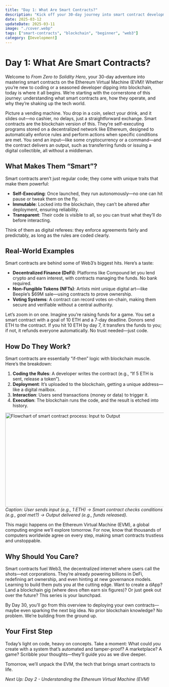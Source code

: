 ```yaml
---
title: "Day 1: What Are Smart Contracts?"
description: "Kick off your 30-day journey into smart contract development by discovering what they are, how they work, and why they’re transforming blockchain technology."
date: 2025-03-12
updateDate: 2025-03-11
image: "./cover.webp"
tags: ["smart-contracts", "blockchain", "beginner", "web3"]
category: [Development]
---
```



# Day 1: What Are Smart Contracts?

Welcome to _From Zero to Solidity Hero_, your 30-day adventure into mastering smart contracts on the Ethereum Virtual Machine (EVM)! Whether you’re new to coding or a seasoned developer dipping into blockchain, today is where it all begins. We’re starting with the cornerstone of this journey: understanding what smart contracts are, how they operate, and why they’re shaking up the tech world.

Picture a vending machine. You drop in a coin, select your drink, and it slides out—no cashier, no delays, just a straightforward exchange. Smart contracts are the blockchain version of this. They’re self-executing programs stored on a decentralized network like Ethereum, designed to automatically enforce rules and perform actions when specific conditions are met. You send an input—like some cryptocurrency or a command—and the contract delivers an output, such as transferring funds or issuing a digital collectible, all without a middleman.

## What Makes Them “Smart”?

Smart contracts aren’t just regular code; they come with unique traits that make them powerful:

- **Self-Executing**: Once launched, they run autonomously—no one can hit pause or tweak them on the fly.
- **Immutable**: Locked into the blockchain, they can’t be altered after deployment, ensuring reliability.
- **Transparent**: Their code is visible to all, so you can trust what they’ll do before interacting.

Think of them as digital referees: they enforce agreements fairly and predictably, as long as the rules are coded clearly.

## Real-World Examples

Smart contracts are behind some of Web3’s biggest hits. Here’s a taste:

- **Decentralized Finance (DeFi)**: Platforms like Compound let you lend crypto and earn interest, with contracts managing the funds. No bank required.
- **Non-Fungible Tokens (NFTs)**: Artists mint unique digital art—like Beeple’s $69M sale—using contracts to prove ownership.
- **Voting Systems**: A contract can record votes on-chain, making them secure and verifiable without a central authority.

Let’s zoom in on one. Imagine you’re raising funds for a game. You set a smart contract with a goal of 10 ETH and a 7-day deadline. Donors send ETH to the contract. If you hit 10 ETH by day 7, it transfers the funds to you; if not, it refunds everyone automatically. No trust needed—just code.

## How Do They Work?

Smart contracts are essentially “if-then” logic with blockchain muscle. Here’s the breakdown:

1. **Coding the Rules**: A developer writes the contract (e.g., “If 5 ETH is sent, release a token”).
2. **Deployment**: It’s uploaded to the blockchain, getting a unique address—like a digital mailbox.
3. **Interaction**: Users send transactions (money or data) to trigger it.
4. **Execution**: The blockchain runs the code, and the result is etched into history.

<Image
  src={cover}
  alt="Flowchart of smart contract process: Input to Output"
  width="600"
  height="300"
/>
*Caption: User sends input (e.g., 1 ETH) → Smart contract checks conditions
(e.g., goal met?) → Output delivered (e.g., funds released).*

This magic happens on the Ethereum Virtual Machine (EVM), a global computing engine we’ll explore tomorrow. For now, know that thousands of computers worldwide agree on every step, making smart contracts trustless and unstoppable.

## Why Should You Care?

Smart contracts fuel Web3, the decentralized internet where users call the shots—not corporations. They’re already powering billions in DeFi, redefining art ownership, and even hinting at new governance models. Learning to build them puts you at the cutting edge. Want to create a dApp? Land a blockchain gig (where devs often earn six figures)? Or just geek out over the future? This series is your launchpad.

By Day 30, you’ll go from this overview to deploying your own contracts—maybe even sparking the next big idea. No prior blockchain knowledge? No problem. We’re building from the ground up.

## Your First Step

Today’s light on code, heavy on concepts. Take a moment: What could _you_ create with a system that’s automated and tamper-proof? A marketplace? A game? Scribble your thoughts—they’ll guide you as we dive deeper.

Tomorrow, we’ll unpack the EVM, the tech that brings smart contracts to life.

_Next Up: Day 2 - Understanding the Ethereum Virtual Machine (EVM)_
